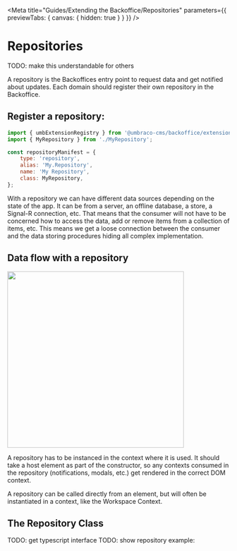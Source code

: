 
<Meta title="Guides/Extending the Backoffice/Repositories" parameters={{ previewTabs: { canvas: { hidden: true } } }} />

# Repositories

TODO: make this understandable for others

A repository is the Backoffices entry point to request data and get notified about updates. Each domain should register their own repository in the Backoffice.

## Register a repository:

```js
import { umbExtensionRegistry } from '@umbraco-cms/backoffice/extension-registry';
import { MyRepository } from './MyRepository';

const repositoryManifest = {
	type: 'repository',
	alias: 'My.Repository',
	name: 'My Repository',
	class: MyRepository,
};
```

With a repository we can have different data sources depending on the state of the app. It can be from a server, an offline database, a store, a Signal-R connection, etc. That means that the consumer will not have to be concerned how to access the data, add or remove items from a collection of items, etc. This means we get a loose connection between the consumer and the data storing procedures hiding all complex implementation.

## Data flow with a repository

<img src="docs/data-flow.svg" width="400" />

A repository has to be instanced in the context where it is used. It should take a host element as part of the constructor, so any contexts consumed in the repository (notifications, modals, etc.) get rendered in the correct DOM context.

A repository can be called directly from an element, but will often be instantiated in a context, like the Workspace Context.

## The Repository Class

TODO: get typescript interface
TODO: show repository example:
